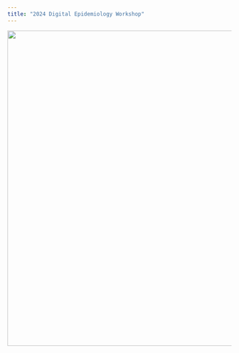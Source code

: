 ```yaml
---
title: "2024 Digital Epidemiology Workshop"
---
```


![](images/Untitled%20design.gif){fig-align="center" width="709"}

